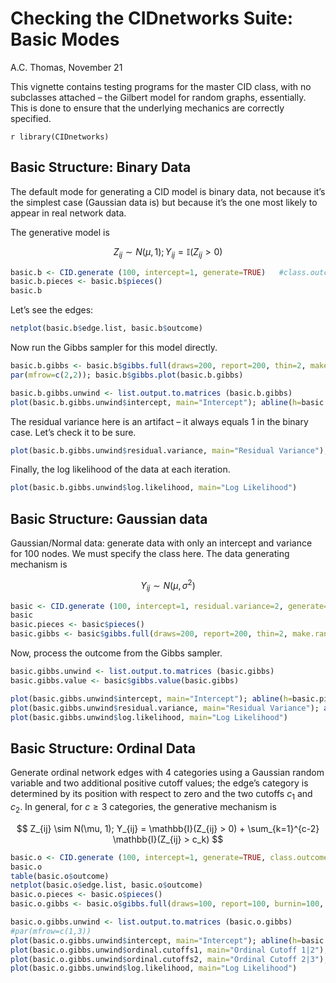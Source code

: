 Checking the CIDnetworks Suite: Basic Modes
========================================================

A.C. Thomas, November 21

This vignette contains testing programs for the master CID class, with no subclasses attached -- the Gilbert model for random graphs, essentially. This is done to ensure that the underlying mechanics are correctly specified.

`r library(CIDnetworks)`

Basic Structure: Binary Data
----------------------------

The default mode for generating a CID model is binary data, not because it's the simplest case (Gaussian data is) but because it's the one most likely to appear in real network data.

The generative model is

$$
Z_{ij} \sim N(\mu, 1); Y_{ij} = \mathbb{I}(Z_{ij} > 0)
$$

```r
basic.b <- CID.generate (100, intercept=1, generate=TRUE)   #class.outcome="binary" can also be used.
basic.b.pieces <- basic.b$pieces()
basic.b
```

Let's see the edges:

```r
netplot(basic.b$edge.list, basic.b$outcome)
```

Now run the Gibbs sampler for this model directly.

```r
basic.b.gibbs <- basic.b$gibbs.full(draws=200, report=200, thin=2, make.random.start=TRUE)
par(mfrow=c(2,2)); basic.b$gibbs.plot(basic.b.gibbs)
```

```r
basic.b.gibbs.unwind <- list.output.to.matrices (basic.b.gibbs)
plot(basic.b.gibbs.unwind$intercept, main="Intercept"); abline(h=basic.b.pieces$intercept, col=2, lwd=3)
```

The residual variance here is an artifact -- it always equals 1 in the binary case. Let's check it to be sure.

```r
plot(basic.b.gibbs.unwind$residual.variance, main="Residual Variance"); abline(h=basic.b.pieces$residual.variance, col=2, lwd=3)
```

Finally, the log likelihood of the data at each iteration.

```r
plot(basic.b.gibbs.unwind$log.likelihood, main="Log Likelihood")
```

Basic Structure: Gaussian data
------------------------------

Gaussian/Normal data: generate data with only an intercept and variance for 100 nodes. We must specify the class here. The data generating mechanism is

$$
Y_{ij} \sim N(\mu, \sigma^2)
$$

```r
basic <- CID.generate (100, intercept=1, residual.variance=2, generate=TRUE, class="gaussian")
basic
basic.pieces <- basic$pieces()
basic.gibbs <- basic$gibbs.full(draws=200, report=200, thin=2, make.random.start=TRUE)
```

Now, process the outcome from the Gibbs sampler.

```r
basic.gibbs.unwind <- list.output.to.matrices (basic.gibbs)
basic.gibbs.value <- basic$gibbs.value(basic.gibbs)

plot(basic.gibbs.unwind$intercept, main="Intercept"); abline(h=basic.pieces$intercept, col=2, lwd=3)
plot(basic.gibbs.unwind$residual.variance, main="Residual Variance"); abline(h=basic.pieces$residual.variance, col=2, lwd=3)
plot(basic.gibbs.unwind$log.likelihood, main="Log Likelihood")
```

Basic Structure: Ordinal Data
-----------------------------

Generate ordinal network edges with 4 categories using a Gaussian random variable and two additional positive cutoff values; the edge's category is determined by its position with respect to zero and the two cutoffs $c_1$ and $c_2$. In general, for $c \geq 3$ categories, the generative mechanism is

$$
Z_{ij} \sim N(\mu, 1); Y_{ij} = \mathbb{I}(Z_{ij} > 0) + \sum_{k=1}^{c-2} \mathbb{I}(Z_{ij} > c_k)
$$

```r
basic.o <- CID.generate (100, intercept=1, generate=TRUE, class.outcome="ordinal", ordinal.count=4)
basic.o
table(basic.o$outcome)
netplot(basic.o$edge.list, basic.o$outcome)
basic.o.pieces <- basic.o$pieces()
basic.o.gibbs <- basic.o$gibbs.full(draws=100, report=100, burnin=100, thin=5, make.random.start=TRUE)
```

```r
basic.o.gibbs.unwind <- list.output.to.matrices (basic.o.gibbs)
#par(mfrow=c(1,3))
plot(basic.o.gibbs.unwind$intercept, main="Intercept"); abline(h=basic.o.pieces$intercept, col=2, lwd=3)
plot(basic.o.gibbs.unwind$ordinal.cutoffs1, main="Ordinal Cutoff 1|2"); abline(h=basic.o.pieces$ordinal.cutoffs1, col=2, lwd=3)
plot(basic.o.gibbs.unwind$ordinal.cutoffs2, main="Ordinal Cutoff 2|3"); abline(h=basic.o.pieces$ordinal.cutoffs2, col=2, lwd=3)
plot(basic.o.gibbs.unwind$log.likelihood, main="Log Likelihood")
```
